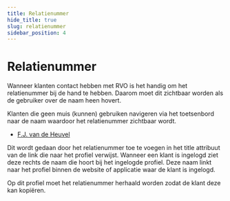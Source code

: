 ```yaml
---
title: Relatienummer
hide_title: true
slug: relatienummer
sidebar_position: 4
---
```



# Relatienummer

<Alert kind="warning" content="Let op: dit patroon is nog in ontwikkeling." />

<p>
  Wanneer klanten contact hebben met RVO is het handig om het relatienummer bij de hand te hebben. Daarom moet dit
  zichtbaar worden als de gebruiker over de naam heen hovert.
</p>
<p>
  Klanten die geen muis (kunnen) gebruiken navigeren via het toetsenbord naar de naam waardoor het relatienummer
  zichtbaar wordt.
</p>

<ComponentExample>
  <div class="rvo-topnav__background rvo-topnav__background--horizontal-rule">
    <div class="rvo-max-width-layout rvo-max-width-layout--md">
      <nav class="rvo-topnav rvo-topnav--md">
        <ul class="rvo-topnav__list">
          <li class="rvo-topnav__item rvo-topnav__item--align-right">
            <a
              class="rvo-link rvo-topnav__link rvo-link--logoblauw rvo-link--rn"
              href="#"
              title="Relatienummer: 43459823"
            >
              <span
                class="utrecht-icon rvo-icon rvo-icon-user rvo-icon--md rvo-icon--wit"
                role="img"
                aria-label="Gebruiker"
              ></span>F.J. van de Heuvel
            </a>
          </li>
        </ul>
      </nav>
    </div>
  </div>
</ComponentExample>

<p>
  Dit wordt gedaan door het relatienummer toe te voegen in het title attribuut van de link die naar het profiel
  verwijst. Wanneer een klant is ingelogd ziet deze rechts de naam die hoort bij het ingelogde profiel. Deze naam linkt
  naar het profiel binnen de website of applicatie waar de klant is ingelogd.
</p>
<p>Op dit profiel moet het relatienummer herhaald worden zodat de klant deze kan kopiëren.</p>

